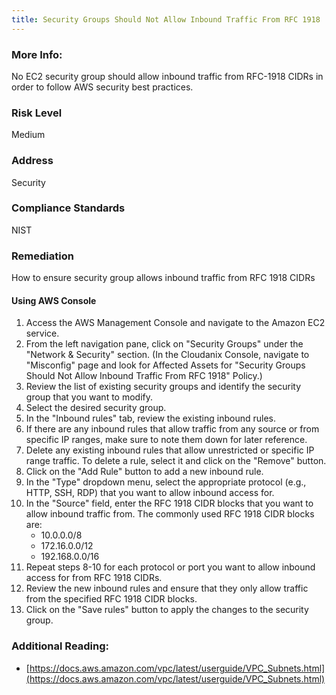 ```yaml
---
title: Security Groups Should Not Allow Inbound Traffic From RFC 1918
---
```


### More Info:

No EC2 security group should allow inbound traffic from RFC-1918 CIDRs in order to follow AWS security best practices.

### Risk Level

Medium

### Address

Security

### Compliance Standards

NIST

### Remediation

How to ensure security group allows inbound traffic from RFC 1918 CIDRs

#### Using AWS Console

1. Access the AWS Management Console and navigate to the Amazon EC2 service.
2. From the left navigation pane, click on "Security Groups" under the "Network & Security" section.
    (In the Cloudanix Console, navigate to "Misconfig" page and look for Affected Assets for "Security Groups Should Not Allow Inbound Traffic From RFC 1918" Policy.)
3. Review the list of existing security groups and identify the security group that you want to modify.
4. Select the desired security group.
5. In the "Inbound rules" tab, review the existing inbound rules.
6. If there are any inbound rules that allow traffic from any source or from specific IP ranges, make sure to note them down for later reference.
7. Delete any existing inbound rules that allow unrestricted or specific IP range traffic. To delete a rule, select it and click on the "Remove" button.
8. Click on the "Add Rule" button to add a new inbound rule.
9. In the "Type" dropdown menu, select the appropriate protocol (e.g., HTTP, SSH, RDP) that you want to allow inbound access for.
10. In the "Source" field, enter the RFC 1918 CIDR blocks that you want to allow inbound traffic from. The commonly used RFC 1918 CIDR blocks are:
    - 10.0.0.0/8
    - 172.16.0.0/12
    - 192.168.0.0/16
11. Repeat steps 8-10 for each protocol or port you want to allow inbound access for from RFC 1918 CIDRs.
12. Review the new inbound rules and ensure that they only allow traffic from the specified RFC 1918 CIDR blocks.
13. Click on the "Save rules" button to apply the changes to the security group.

### Additional Reading:

- [https://docs.aws.amazon.com/vpc/latest/userguide/VPC_Subnets.html](https://docs.aws.amazon.com/vpc/latest/userguide/VPC_Subnets.html)
